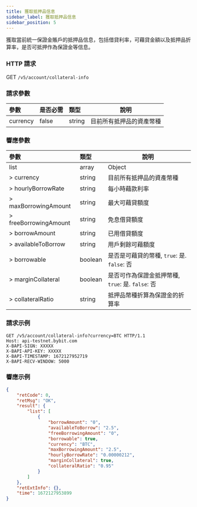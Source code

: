 ```yaml
---
title: 獲取抵押品信息
sidebar_label: 獲取抵押品信息
sidebar_position: 5
---
```

獲取當前統一保證金賬戶的抵押品信息，包括借貸利率，可藉貸金額以及抵押品折算率，是否可抵押作為保證金等信息。

### HTTP 請求
GET `/v5/account/collateral-info`

### 請求參數
| 參數 | 是否必需 | 類型 | 說明|
|:----- |:-------|:-----|------ |
|currency |false |string |目前所有抵押品的資產幣種|

### 響應參數
| 參數 | 類型 | 說明|
|:----- |:-----|----- |
|list |array |Object |
|> currency |string |目前所有抵押品的資產幣種|
|> hourlyBorrowRate |string |每小時藉款利率|
|> maxBorrowingAmount |string |最大可藉貸額度|
|> freeBorrowingAmount |string |免息借貸額度|
|> borrowAmount |string |已用借貸額度|
|> availableToBorrow |string |用戶剩餘可藉額度|
|> borrowable |boolean |是否是可藉貸的幣種, `true`: 是. `false`: 否|
|> marginCollateral |boolean |是否可作為保證金抵押幣種, `true`: 是. `false`: 否|
|> collateralRatio |string |抵押品幣種折算為保證金的折算率|

### 請求示例

<Tabs>
<TabItem value="console" label="Console">

```http
GET /v5/account/collateral-info?currency=BTC HTTP/1.1
Host: api-testnet.bybit.com
X-BAPI-SIGN: XXXXX
X-BAPI-API-KEY: XXXXX
X-BAPI-TIMESTAMP: 1672127952719
X-BAPI-RECV-WINDOW: 5000
```

</TabItem>
</Tabs>

### 響應示例

<Tabs>
<TabItem value="resp" label="Response">

```json
{
    "retCode": 0,
    "retMsg": "OK",
    "result": {
        "list": [
            {
                "borrowAmount": "0",
                "availableToBorrow": "2.5",
                "freeBorrowingAmount": "0",
                "borrowable": true,
                "currency": "BTC",
                "maxBorrowingAmount": "2.5",
                "hourlyBorrowRate": "0.00000212",
                "marginCollateral": true,
                "collateralRatio": "0.95"
            }
        ]
    },
    "retExtInfo": {},
    "time": 1672127953899
}
```
</TabItem>
</Tabs>
